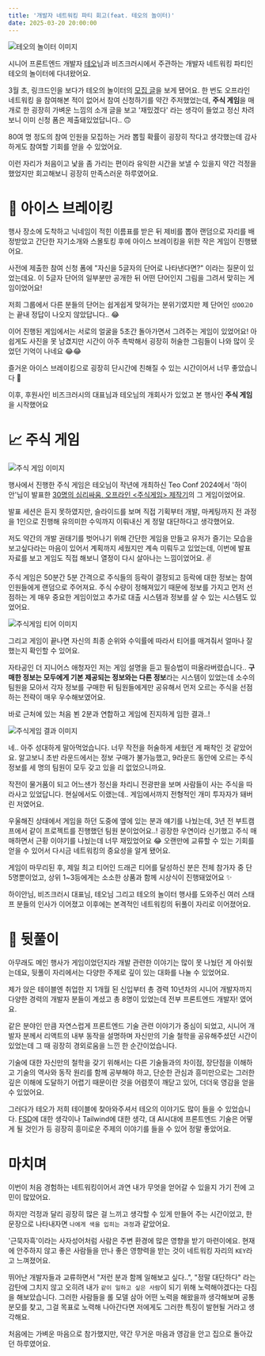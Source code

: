 ```yaml
---
title: '개발자 네트워킹 파티 회고(feat. 테오의 놀이터)'
date: 2025-03-20 20:00:00
---
```


![테오의 놀이터 이미지](/images/developer-networking-party/teo-networking-party-image.webp)

시니어 프론트엔드 개발자 [테오](https://github.com/developer-1px)님과 비즈크러시에서 주관하는 개발자 네트워킹 파티인 테오의 놀이터에 다녀왔어요.

3월 초, 링크드인을 보다가 테오의 놀이터의 [모집 글](https://www.linkedin.com/posts/teo-yu_%ED%85%8C%EC%98%A4%EB%84%A4-%EB%86%80%EC%9D%B4%ED%84%B0-1%EA%B8%B0-%EC%B0%B8%EA%B0%80%EC%8B%A0%EC%B2%AD-%EB%B9%84%EC%A6%88%ED%81%AC%EB%9F%AC%EC%8B%9Cx%EC%86%8C%EC%85%9C%EB%8D%B0%EB%B8%8C%ED%81%B4%EB%9F%BD-activity-7303604630641332226-eJkg?utm_source=share&utm_medium=member_desktop&rcm=ACoAAD0Dm6sBLhpPFfDZ4GxsWVxEQroeOmhtP_Y)을 보게 됐어요. 한 번도 오프라인 네트워킹 을 참여해본 적이 없어서 참여 신청하기를 약간 주저했었는데, **주식 게임**을 매개로 한 굉장히 가벼운 느낌의 소개 글을 보고 '재밌겠다' 라는 생각이 들었고 정신 차려보니 이미 신청 폼은 제출돼있었답니다.. 🙃

80여 명 정도의 참여 인원을 모집하는 거라 뽑힐 확률이 굉장히 작다고 생각했는데 감사하게도 참여할 기회를 얻을 수 있었어요.

이런 자리가 처음이고 낯을 좀 가리는 편이라 유익한 시간을 보낼 수 있을지 약간 걱정을 했었지만 회고해보니 굉장히 만족스러운 하루였어요.

# 🧊 아이스 브레이킹

행사 장소에 도착하고 닉네임이 적힌 이름표를 받은 뒤 제비를 뽑아 랜덤으로 자리를 배정받았고 간단한 자기소개와 스몰토킹 후에 아이스 브레이킹을 위한 작은 게임이 진행됐어요.

사전에 제출한 참여 신청 폼에 "자신을 5글자의 단어로 나타낸다면?" 이라는 질문이 있었는데요. 이 5글자 단어의 일부분만 공개한 뒤 어떤 단어인지 그림을 그려서 맞히는 게임이었어요!

저희 그룹에서 다른 분들의 단어는 쉽게쉽게 맞혀가는 분위기였지만 제 단어인 `성OO고O`는 끝내 정답이 나오지 않았답니다.. 😂

이어 진행된 게임에서는 서로의 얼굴을 5초간 돌아가면서 그려주는 게임이 있었어요! 아쉽게도 사진을 못 남겼지만 시간이 아주 촉박해서 굉장히 허술한 그림들이 나와 많이 웃었던 기억이 나네요 😂😂

즐거운 아이스 브레이킹으로 굉장히 단시간에 친해질 수 있는 시간이어서 너무 좋았습니다 👊

이후, 후원사인 비즈크러시의 대표님과 테오님의 개회사가 있었고 본 행사인 **주식 게임**을 시작했어요

# 📈 주식 게임

![주식 게임 이미지](/images/developer-networking-party/stock-game.webp)

행사에서 진행한 주식 게임은 테오님이 작년에 개최하신 Teo Conf 2024에서 '하이안'님이 발표한 [30명의 심리싸움, 오프라인 \<주식게임\> 제작기](https://drive.google.com/file/d/1dOI2bsc_q2Dj8Wq_nUwQ-6-sbA8jrSDy/view)의 그 게임이었어요.

발표 세션은 듣지 못하였지만, 슬라이드를 보며 직접 기획부터 개발, 마케팅까지 전 과정을 1인으로 진행해 유의미한 수익까지 이뤄내신 게 정말 대단하다고 생각했어요.

저도 약간의 개발 권태기를 벗어나기 위해 간단한 게임을 만들고 유저가 즐기는 모습을 보고싶다라는 마음이 있어서 계획까지 세웠지만 계속 미뤄두고 있었는데, 이번에 발표 자료를 보고 게임도 직접 해보니 열정이 다시 살아나는 느낌이었어요. ✌️

주식 게임은 50분간 5분 간격으로 주식들의 등락이 결정되고 등락에 대한 정보는 참여 인원들에게 랜덤으로 주어져요. 주식 수량이 정해져있기 때문에 정보를 가지고 먼저 선점하는 게 매우 중요한 게임이었고 추가로 대출 시스템과 정보를 살 수 있는 시스템도 있었어요.

![주식게임 티어 이미지](/images/developer-networking-party/stock-game-tier.webp)

그리고 게임이 끝나면 자신의 최종 순위와 수익률에 따라서 티어를 매겨줘서 얼마나 잘했는지 확인할 수 있어요.

자타공인 더 지니어스 애청자인 저는 게임 설명을 듣고 필승법이 떠올라버렸습니다..
**구매한 정보는 모두에게 기본 제공되는 정보와는 다른 정보**라는 시스템이 있었는데 소수의 팀원을 모아서 각자 정보를 구매한 뒤 팀원들에게만 공유해서 먼저 오르는 주식을 선점하는 전략이 매우 우수해보였어요.

바로 근처에 있는 처음 뵌 2분과 연합하고 게임에 진지하게 임한 결과..!

![주식게임 결과 이미지](/images/developer-networking-party/stock-game-result.webp)

네.. 아주 성대하게 말아먹었습니다. 너무 작전을 허술하게 세웠던 게 패착인 것 같았어요. 알고보니 초반 라운드에서는 정보 구매가 불가능했고, 9라운드 동안에 오르는 주식 정보를 세 명의 팀원이 모두 갖고 있을 리 없었으니까요.

작전이 물거품이 되고 어느샌가 정신을 차리니 전광판을 보며 사람들이 사는 주식을 따라사고 있었답니다. 현실에서도 이랬는데.. 게임에서까지 전형적인 개미 투자자가 돼버린 저였어요.

우울해진 상태에서 게임을 하던 도중에 옆에 있는 분과 얘기를 나눴는데, 3년 전 부트캠프에서 같이 프로젝트를 진행했던 팀원 분이었어요..! 굉장한 우연이라 신기했고 주식 매매하면서 근황 이야기를 나눴는데 너무 재밌었어요 😂
오랜만에 교류할 수 있는 기회를 얻을 수 있어서 다시금 네트워킹의 중요성을 알게 됐어요.

게임이 마무리된 후, 제일 최고 티어인 드래곤 티어를 달성하신 분은 전체 참가자 중 단 5명뿐이었고, 상위 1~3등에게는 소소한 상품과 함께 시상식이 진행돼었어요 ✨

하이안님, 비즈크러시 대표님, 테오님 그리고 테오의 놀이터 행사를 도와주신 여러 스태프 분들의 인사가 이어졌고 이후에는 본격적인 네트워킹의 뒤풀이 자리로 이어졌어요.

# 🍻 뒷풀이

아무래도 메인 행사가 게임이었던지라 개발 관련한 이야기는 많이 못 나눴던 게 아쉬웠는데요, 뒷풀이 자리에서는 다양한 주제로 깊이 있는 대화를 나눌 수 있었어요.

제가 앉은 테이블엔 취업한 지 1개월 된 신입부터 총 경력 10년차의 시니어 개발자까지 다양한 경력의 개발자 분들이 계셨고 총 8명이 있었는데 전부 프론트엔드 개발자! 였어요.

같은 분야인 만큼 자연스럽게 프론트엔드 기술 관련 이야기가 중심이 되었고, 시니어 개발자 분께서 리액트의 내부 동작을 설명하며 자신만의 기술 철학을 공유해주셨던 시간이 있었는데 그 때 굉장히 경외로움을 느낀 한 순간이었습니다.

기술에 대한 자신만의 철학을 갖기 위해서는 다른 기술들과의 차이점, 장단점을 이해하고 기술의 역사와 동작 원리를 함께 공부해야 하고, 단순한 관심과 흥미만으로는 그러한 깊은 이해에 도달하기 어렵기 때문이란 것을 어렴풋이 깨닫고 있어, 더더욱 영감을 얻을 수 있었어요.

그러다가 테오가 저희 테이블에 찾아와주셔서 테오의 이야기도 많이 들을 수 있었습니다. [FSD](https://github.com/feature-sliced/documentation)에 대한 생각이나 Tailwind에 대한 생각, 대 AI시대에 프론트엔드 기술은 어떻게 될 것인가 등 굉장히 흥미로운 주제의 이야기를 들을 수 있어 정말 좋았어요.

# 마치며

이번이 처음 경험하는 네트워킹이어서 과연 내가 무엇을 얻어갈 수 있을지 가기 전에 고민이 많았어요.

하지만 걱정과 달리 굉장히 많은 걸 느끼고 생각할 수 있게 만들어 주는 시간이었고, 한 문장으로 나타내자면 `나에게 색을 입히는 과정`과 같았어요.

'근묵자흑'이라는 사자성어처럼 사람은 주변 환경에 많은 영향을 받기 마련이에요. 현재에 안주하지 않고 좋은 사람들을 만나 좋은 영향력을 받는 것이 네트워킹 자리의 `KEY`라고 느껴졌어요.

뛰어난 개발자들과 교류하면서 "저런 분과 함께 일해보고 싶다..", "정말 대단하다" 라는 감탄에 그치지 않고 오히려 내가 `같이 일하고 싶은 사람`이 되기 위해 노력해야겠다는 다짐을 해보았습니다.
그러한 사람들을 롤 모델 삼아 어떤 노력을 해왔을까 생각해보며 공통 분모를 찾고, 그걸 목표로 노력해 나아간다면 저에게도 그러한 특징이 발현될 거라고 생각해요.

처음에는 가벼운 마음으로 참가했지만, 약간 무거운 마음과 영감을 안고 집으로 돌아갔던 하루였어요.
